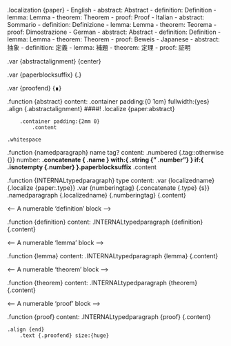 .localization {paper}
    - English
        - abstract: Abstract
        - definition: Definition
        - lemma: Lemma
        - theorem: Theorem
        - proof: Proof
    - Italian
        - abstract: Sommario
        - definition: Definizione
        - lemma: Lemma
        - theorem: Teorema
        - proof: Dimostrazione
    - German
        - abstract: Abstract
        - definition: Definition
        - lemma: Lemma
        - theorem: Theorem
        - proof: Beweis
    - Japanese
        - abstract: 抽象
        - definition: 定義
        - lemma: 補題
        - theorem: 定理
        - proof: 証明

<!-- Alignment of the 'Abstract' title, relative to its body content -->

.var {abstractalignment} {center}

<!-- The suffix that follows the title of a block, e.g. "Definition", "Lemma", ... -->

.var {paperblocksuffix} {\.}

<!-- Content at the end of a proof block -->

.var {proofend} {∎}

<!-- An 'abstract' block -->

.function {abstract}
    content:
    .container padding:{0 1cm} fullwidth:{yes}
        .align {.abstractalignment}
            ####! .localize {paper:abstract}

        .container padding:{2mm 0}
            .content

    .whitespace

<!-- Internal helper that builds a titled numerable block -->

.function {namedparagraph}
    name tag? content:
    .numbered {.tag::otherwise {}}
        number:
        **.concatenate {
            .name
        } with:{
            .string {" .number"}
        } if:{
            .isnotempty {.number}
        }.paperblocksuffix** .content

.function {INTERNALtypedparagraph}
    type content:
    .var {localizedname} {.localize {paper:.type}}
    .var {numberingtag} {.concatenate {.type} {s}}
    .namedparagraph {.localizedname} {.numberingtag} {.content}

<-- A numerable 'definition' block -->

.function {definition}
    content:
    .INTERNALtypedparagraph {definition} {.content}

<-- A numerable 'lemma' block -->

.function {lemma}
    content:
    .INTERNALtypedparagraph {lemma} {.content}

<-- A numerable 'theorem' block -->

.function {theorem}
    content:
    .INTERNALtypedparagraph {theorem} {.content}

<-- A numerable 'proof' block -->

.function {proof}
    content:
    .INTERNALtypedparagraph {proof} {.content}

    .align {end}
        .text {.proofend} size:{huge}
